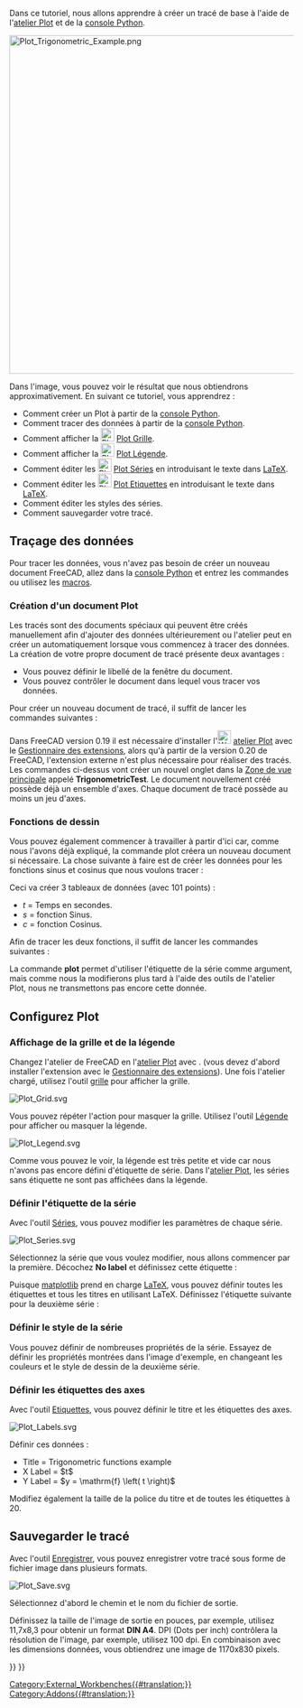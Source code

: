 <languages/>

<div class="mw-translate-fuzzy">
{{TutorialInfo/fr
|Topic=Tutoriel de base de l'atelier Plot
|Level=Débutant
|Time=
|Author=
|FCVersion=0.19
|Files=
}}
</div>

Dans ce tutoriel, nous allons apprendre à créer un tracé de base à l'aide de l'[[Plot Workbench/fr|atelier Plot]] et de la [[Python console/fr|console Python]]. 

[[Image:Plot_Trigonometric_Example.png|600px]]
{{Caption|Exemple de tracé de base}}

Dans l'image, vous pouvez voir le résultat que nous obtiendrons approximativement. En suivant ce tutoriel, vous apprendrez :
* Comment créer un Plot à partir de la [[Python_console/fr|console Python]].
* Comment tracer des données à partir de la [[Python_console/fr|console Python]].
* Comment afficher la [[Image:Plot_Grid.svg|24px]] [[Plot_Grid/fr|Plot Grille]].
* Comment afficher la [[Image:Plot_Legend.svg|24px]] [[Plot_Legend/fr|Plot Légende]].
* Comment éditer les [[Image:Plot_Series.svg|24px]] [[Plot_Series/fr|Plot Séries]] en introduisant le texte dans [http://www.latex-project.org LaTeX].
* Comment éditer les [[Image:Plot_Labels.svg|24px]] [[Plot_Labels/fr|Plot Etiquettes]] en introduisant le texte dans [http://www.latex-project.org LaTeX].
* Comment éditer les styles des séries.
* Comment sauvegarder votre tracé.

<span id="Plotting_data"></span>
==Traçage des données==

Pour tracer les données, vous n'avez pas besoin de créer un nouveau document FreeCAD, allez dans la [[Python_console/fr|console Python]] et entrez les commandes ou utilisez les [[Macros/fr|macros]].

<span id="Creating_plot_document"></span>
===Création d'un document Plot===

Les tracés sont des documents spéciaux qui peuvent être créés manuellement afin d'ajouter des données ultérieurement ou l'atelier peut en créer un automatiquement lorsque vous commencez à tracer des données. La création de votre propre document de tracé présente deux avantages :
* Vous pouvez définir le libellé de la fenêtre du document.
* Vous pouvez contrôler le document dans lequel vous tracer vos données.

Pour créer un nouveau document de tracé, il suffit de lancer les commandes suivantes :

{{Code|code=
try:
    from FreeCAD.Plot import Plot
except ImportError:
    from freecad.plot import Plot

Plot.figure("TrigonometricTest")
}}

Dans FreeCAD version 0.19 il est nécessaire d'installer l'[[Image:Workbench_Plot.svg|24px]] [[Plot_Workbench/fr|atelier Plot]] avec le [[Std_AddonMgr/fr|Gestionnaire des extensions]], alors qu'à partir de la version 0.20 de FreeCAD, l'extension externe n'est plus nécessaire pour réaliser des tracés. Les commandes ci-dessus vont créer un nouvel onglet dans la [[Main_view_area/fr|Zone de vue principale]] appelé '''TrigonometricTest'''. Le document nouvellement créé possède déjà un ensemble d'axes. Chaque document de tracé possède au moins un jeu d'axes.

<span id="Drawing_functions"></span>
===Fonctions de dessin===

Vous pouvez également commencer à travailler à partir d'ici car, comme nous l'avons déjà expliqué, la commande plot créera un nouveau document si nécessaire. La chose suivante à faire est de créer les données pour les fonctions sinus et cosinus que nous voulons tracer :

{{Code|code=
import math
t = range(0,101)
t = [tt/100.0 for tt in t]
s = [math.sin(2.0*math.pi*tt) for tt in t]
c = [math.cos(2.0*math.pi*tt) for tt in t]
}}

Ceci va créer 3 tableaux de données (avec 101 points) :

* ''t'' = Temps en secondes.
* ''s'' = fonction Sinus.
* ''c'' = fonction Cosinus.

Afin de tracer les deux fonctions, il suffit de lancer les commandes suivantes :

{{Code|code=
Plot.plot(t,s)
Plot.plot(t,c)
}}

La commande '''plot''' permet d'utiliser l'étiquette de la série comme argument, mais comme nous la modifierons plus tard à l'aide des outils de l'atelier Plot, nous ne transmettons pas encore cette donnée.

<span id="Configuring_plot"></span>
==Configurez Plot==

<span id="Showing_grid_and_legend"></span>
===Affichage de la grille et de la légende===

Changez l'atelier de FreeCAD en l'[[Plot_Workbench/fr|atelier Plot]] avec {{MenuCommand|Affichage → Atelier → Plot}}. (vous devez d'abord installer l'extension avec le [[Std_AddonMgr/fr|Gestionnaire des extensions]]). Une fois l'atelier chargé, utilisez l'outil [[Plot_Grid/fr|grille]] pour afficher la grille.

[[Image:Plot_Grid.svg‎]]
{{Caption|Afficher/masquer l'icône de l'outil de grille}}

Vous pouvez répéter l'action pour masquer la grille. Utilisez l'outil [[Plot_Legend/fr|Légende]] pour afficher ou masquer la légende.

[[Image:Plot_Legend.svg]]
{{Caption|Afficher/masquer l'icône de l'outil de légende}}

Comme vous pouvez le voir, la légende est très petite et vide car nous n'avons pas encore défini d'étiquette de série. Dans l'[[Plot_Workbench/fr|atelier Plot]], les séries sans étiquette ne sont pas affichées dans la légende.

<span id="Setting_series_label"></span>
===Définir l'étiquette de la série===

Avec l'outil [[Plot_Series/fr|Séries]], vous pouvez modifier les paramètres de chaque série.

[[Image:Plot_Series.svg‎]]
{{Caption|Icône de l'outil de configuration de la série}}

Sélectionnez la série que vous voulez modifier, nous allons commencer par la première. Décochez '''No label''' et définissez cette étiquette :

{{Code|code=
$y = \sin \left( 2 \pi t \right)$
}}

Puisque [http://matplotlib.org/ matplotlib] prend en charge [http://www.latex-project.org LaTeX], vous pouvez définir toutes les étiquettes et tous les titres en utilisant LaTeX. Définissez l'étiquette suivante pour la deuxième série :

{{Code|code=
$y = \cos \left( 2 \pi t \right)$
}}

<span id="Setting_series_style"></span>
===Définir le style de la série===

Vous pouvez définir de nombreuses propriétés de la série. Essayez de définir les propriétés montrées dans l'image d'exemple, en changeant les couleurs et le style de dessin de la deuxième série.

<span id="Setting_axes_labels"></span>
===Définir les étiquettes des axes===

Avec l'outil [[Plot_Labels/fr|Etiquettes]], vous pouvez définir le titre et les étiquettes des axes.

[[Image:Plot_Labels.svg‎]]
{{Caption|Icône de l'outil Étiquettes}}

Définir ces données :

* Title = Trigonometric functions example
* X Label = $t$
* Y Label = $y = \mathrm{f} \left( t \right)$

Modifiez également la taille de la police du titre et de toutes les étiquettes à 20.

<span id="Saving_plot"></span>
==Sauvegarder le tracé==

Avec l'outil [[Plot_Save/fr|Enregistrer]], vous pouvez enregistrer votre tracé sous forme de fichier image dans plusieurs formats.

[[Image:Plot_Save.svg]]
{{Caption|Icône de l'outil de sauvegarde}}

Sélectionnez d'abord le chemin et le nom du fichier de sortie.

Définissez la taille de l'image de sortie en pouces, par exemple, utilisez 11,7x8,3 pour obtenir un format '''DIN A4'''. DPI (Dots per inch) contrôlera la résolution de l'image, par exemple, utilisez 100 dpi. En combinaison avec les dimensions données, vous obtiendrez une image de 1170x830 pixels.


{{Plot_Tools_navi{{#translation:}}}}
{{Userdocnavi{{#translation:}}}}
[[Category:External_Workbenches{{#translation:}}]]
[[Category:Addons{{#translation:}}]]